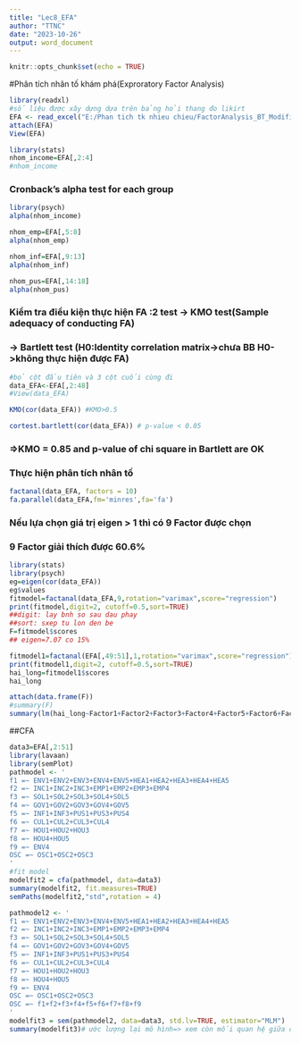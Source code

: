 ---
title: "Lec8_EFA"
author: "TTNC"
date: "2023-10-26"
output: word_document
---

```{r setup, include=FALSE}
knitr::opts_chunk$set(echo = TRUE)
```

#Phân tích nhân tố khám phá(Exproratory Factor Analysis)

```{r}
library(readxl)
#số liệu được xây dựng dựa trên bảng hỏi thang đo likirt
EFA <- read_excel("E:/Phan tich tk nhieu chieu/FactorAnalysis_BT_Modified.xls")
attach(EFA)
View(EFA)
```

```{r}
library(stats)
nhom_income=EFA[,2:4]
#nhom_income
```

### Cronback's alpha test for each group

```{r}
library(psych)
alpha(nhom_income)
```

```{r}
nhom_emp=EFA[,5:8]
alpha(nhom_emp)
```

```{r}
nhom_inf=EFA[,9:13]
alpha(nhom_inf)
```

```{r}
nhom_pus=EFA[,14:18]
alpha(nhom_pus)
```

### Kiểm tra điều kiện thực hiện FA :2 test -\> KMO test(Sample adequacy of conducting FA)

### -\> Bartlett test (H0:Identity correlation matrix-\>chưa BB H0-\>không thực hiện được FA)

```{r}
#bỏ cột đầu tiên và 3 cột cuối cùng đi
data_EFA<-EFA[,2:48]
#View(data_EFA)
```

```{r}
KMO(cor(data_EFA)) #KMO>0.5
```

```{r}
cortest.bartlett(cor(data_EFA)) # p-value < 0.05
```

### =\>KMO = 0.85 and p-value of chi square in Bartlett are OK

### Thực hiện phân tích nhân tố

```{r}
factanal(data_EFA, factors = 10)
fa.parallel(data_EFA,fm='minres',fa='fa')
```

### Nếu lựa chọn giá trị eigen \> 1 thì có 9 Factor được chọn

### 9 Factor giải thích được 60.6%

```{r}
library(stats)
library(psych)
eg=eigen(cor(data_EFA))
eg$values
fitmodel=factanal(data_EFA,9,rotation="varimax",score="regression")
print(fitmodel,digit=2, cutoff=0.5,sort=TRUE)
##digit: lay bnh so sau dau phay
##sort: sxep tu lon den be
F=fitmodel$scores
## eigen=7.07 co 15%

```

```{r}
fitmodel1=factanal(EFA[,49:51],1,rotation="varimax",score="regression")
print(fitmodel1,digit=2, cutoff=0.5,sort=TRUE)
hai_long=fitmodel1$scores
hai_long

```

```{r}
attach(data.frame(F))
#summary(F)
summary(lm(hai_long~Factor1+Factor2+Factor3+Factor4+Factor5+Factor6+Factor7+Factor8+Factor9))
```

##CFA

```{r}
data3=EFA[,2:51]
library(lavaan)
library(semPlot)
pathmodel <- '
f1 =~ ENV1+ENV2+ENV3+ENV4+ENV5+HEA1+HEA2+HEA3+HEA4+HEA5
f2 =~ INC1+INC2+INC3+EMP1+EMP2+EMP3+EMP4
f3 =~ SOL1+SOL2+SOL3+SOL4+SOL5
f4 =~ GOV1+GOV2+GOV3+GOV4+GOV5
f5 =~ INF1+INF3+PUS1+PUS3+PUS4
f6 =~ CUL1+CUL2+CUL3+CUL4
f7 =~ HOU1+HOU2+HOU3
f8 =~ HOU4+HOU5
f9 =~ ENV4
OSC =~ OSC1+OSC2+OSC3
'
#fit model
modelfit2 = cfa(pathmodel, data=data3)
summary(modelfit2, fit.measures=TRUE)
semPaths(modelfit2,"std",rotation = 4)
```

```{r}
pathmodel2 <- '
f1 =~ ENV1+ENV2+ENV3+ENV4+ENV5+HEA1+HEA2+HEA3+HEA4+HEA5
f2 =~ INC1+INC2+INC3+EMP1+EMP2+EMP3+EMP4
f3 =~ SOL1+SOL2+SOL3+SOL4+SOL5
f4 =~ GOV1+GOV2+GOV3+GOV4+GOV5
f5 =~ INF1+INF3+PUS1+PUS3+PUS4
f6 =~ CUL1+CUL2+CUL3+CUL4
f7 =~ HOU1+HOU2+HOU3
f8 =~ HOU4+HOU5
f9 =~ ENV4
OSC =~ OSC1+OSC2+OSC3
OSC =~ f1+f2+f3+f4+f5+f6+f7+f8+f9
'
modelfit3 = sem(pathmodel2, data=data3, std.lv=TRUE, estimator="MLM")
summary(modelfit3)# ước lượng lại mô hình=> xem còn mối quan hệ giữa các nhân tố nào nữa không
```

